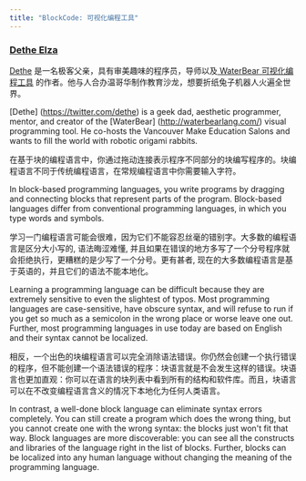 ```yaml
---
title: "BlockCode: 可视化编程工具"
---
```


### [Dethe Elza](https://twitter.com/dethe)

[Dethe](https://twitter.com/dethe) 是一名极客父亲，具有审美趣味的程序员，导师以及[ WaterBear 可视化编程工具](http://waterbearlang.com/) 的作者。他与人合办温哥华制作教育沙龙，想要折纸兔子机器人火遍全世界。

[Dethe] (https://twitter.com/dethe) is a geek dad, aesthetic programmer, mentor, and creator of the [WaterBear] (http://waterbearlang.com/) visual programming tool. He co-hosts the Vancouver Make Education Salons and wants to fill the world with robotic origami rabbits.

在基于块的编程语言中，你通过拖动连接表示程序不同部分的块编写程序的。块编程语言不同于传统编程语言，在常规编程语言中你需要输入字符。

In block-based programming languages, you write programs by dragging and connecting blocks that represent parts of the program. Block-based languages differ from conventional programming languages, in which you type words and symbols.

学习一门编程语言可能会很难，因为它们不能容忍丝毫的错别字。大多数的编程语言是区分大小写的, 语法晦涩难懂, 并且如果在错误的地方多写了一个分号程序就会拒绝执行，更糟糕的是少写了一个分号。更有甚者, 现在的大多数编程语言是基于英语的，并且它们的语法不能本地化。

Learning a programming language can be difficult because they are extremely sensitive to even the slightest of typos. Most programming languages are case-sensitive, have obscure syntax, and will refuse to run if you get so much as a semicolon in the wrong place or worse leave one out. Further, most programming languages in use today are based on English and their syntax cannot be localized.

相反，一个出色的块编程语言可以完全消除语法错误。你仍然会创建一个执行错误的程序，但不能创建一个语法错误的程序：块语言就是不会发生这样的错误。块语言也更加直观：你可以在语言的块列表中看到所有的结构和软件库。而且，块语言可以在不改变编程语言含义的情况下本地化为任何人类语言。

In contrast, a well-done block language can eliminate syntax errors completely. You can still create a program which does the wrong thing, but you cannot create one with the wrong syntax: the blocks just won't fit that way. Block languages are more discoverable: you can see all the constructs and libraries of the language right in the list of blocks. Further, blocks can be localized into any human language without changing the meaning of the programming language.

